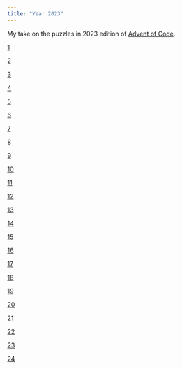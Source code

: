 ```yaml
---
title: "Year 2023"
---
```


My take on the puzzles in 2023 edition of [Advent of Code](https://adventofcode.com/2023).

::: calendar
::: {.card .border-warning .mb-3}
::: day
[1](../SOLUTIONS/2023/Day_01.html)
:::
:::
::: {.card .border-warning .mb-3}
::: day
[2](../SOLUTIONS/2023/Day_02.html)
:::
:::
::: {.card .border-warning .mb-3}
::: day
[3](../SOLUTIONS/2023/Day_03.html)
:::
:::
::: {.card .border-warning .mb-3}
::: day
[4](../SOLUTIONS/2023/Day_04.html)
:::
:::
::: {.card .border-warning .mb-3}
::: day
[5](../SOLUTIONS/2023/Day_05.html)
:::
:::
::: {.card .border-warning .mb-3}
::: day
[6](../SOLUTIONS/2023/Day_06.html)
:::
:::
::: {.card .border-warning .mb-3}
::: day
[7](../SOLUTIONS/2023/Day_07.html)
:::
:::
::: {.card .border-warning .mb-3}
::: day
[8](../SOLUTIONS/2023/Day_08.html)
:::
:::
::: {.card .border-warning .mb-3}
::: day
[9](../SOLUTIONS/2023/Day_09.html)
:::
:::
::: {.card .border-success .mb-3}
::: day
[10](../SOLUTIONS/2023/Day_10.html)
:::
:::
::: {.card .border-warning .mb-3}
::: day
[11](../SOLUTIONS/2023/Day_11.html)
:::
:::
::: {.card .border-warning .mb-3}
::: day
[12](../SOLUTIONS/2023/Day_12.html)
:::
:::
::: {.card .border-warning .mb-3}
::: day
[13](../SOLUTIONS/2023/Day_13.html)
:::
:::
::: {.card .border-warning .mb-3}
::: day
[14](../SOLUTIONS/2023/Day_14.html)
:::
:::
::: {.card .border-warning .mb-3}
::: day
[15](../SOLUTIONS/2023/Day_15.html)
:::
:::
::: {.card .border-warning .mb-3}
::: day
[16](../SOLUTIONS/2023/Day_16.html)
:::
:::
::: {.card .border-warning .mb-3}
::: day
[17](../SOLUTIONS/2023/Day_17.html)
:::
:::
::: {.card .border-warning .mb-3}
::: day
[18](../SOLUTIONS/2023/Day_18.html)
:::
:::
::: {.card .border-warning .mb-3}
::: day
[19](../SOLUTIONS/2023/Day_19.html)
:::
:::
::: {.card .border-warning .mb-3}
::: day
[20](../SOLUTIONS/2023/Day_20.html)
:::
:::
::: {.card .border-warning .mb-3}
::: day
[21](../SOLUTIONS/2023/Day_21.html)
:::
:::
::: {.card .border-warning .mb-3}
::: day
[22](../SOLUTIONS/2023/Day_22.html)
:::
:::
::: {.card .border-warning .mb-3}
::: day
[23](../SOLUTIONS/2023/Day_23.html)
:::
:::
::: {.card .border-warning .mb-3}
::: day
[24](../SOLUTIONS/2023/Day_24.html)
:::
:::
:::
